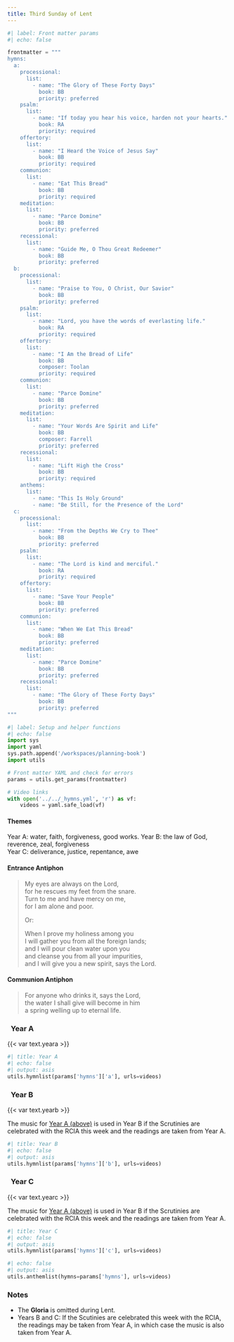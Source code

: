 ```yaml
---
title: Third Sunday of Lent
---
```


```python
#| label: Front matter params
#| echo: false

frontmatter = """
hymns:
  a:
    processional:
      list:
        - name: "The Glory of These Forty Days"
          book: BB
          priority: preferred
    psalm:
      list:
        - name: "If today you hear his voice, harden not your hearts."
          book: RA
          priority: required
    offertory:
      list:
        - name: "I Heard the Voice of Jesus Say"
          book: BB
          priority: required
    communion:
      list:
        - name: "Eat This Bread"
          book: BB
          priority: required
    meditation:
      list:
        - name: "Parce Domine"
          book: BB
          priority: preferred
    recessional:
      list:
        - name: "Guide Me, O Thou Great Redeemer"
          book: BB
          priority: preferred
  b:
    processional:
      list:
        - name: "Praise to You, O Christ, Our Savior"
          book: BB
          priority: preferred
    psalm:
      list:
        - name: "Lord, you have the words of everlasting life."
          book: RA
          priority: required
    offertory:
      list:
        - name: "I Am the Bread of Life"
          book: BB
          composer: Toolan
          priority: required
    communion:
      list:
        - name: "Parce Domine"
          book: BB
          priority: preferred
    meditation:
      list:
        - name: "Your Words Are Spirit and Life"
          book: BB
          composer: Farrell
          priority: preferred
    recessional:
      list:
        - name: "Lift High the Cross"
          book: BB
          priority: required
    anthems:
      list:
        - name: "This Is Holy Ground"
        - name: "Be Still, for the Presence of the Lord"
  c:
    processional:
      list:
        - name: "From the Depths We Cry to Thee"
          book: BB
          priority: preferred
    psalm:
      list:
        - name: "The Lord is kind and merciful."
          book: RA
          priority: required
    offertory:
      list:
        - name: "Save Your People"
          book: BB
          priority: preferred
    communion:
      list:
        - name: "When We Eat This Bread"
          book: BB
          priority: preferred
    meditation:
      list:
        - name: "Parce Domine"
          book: BB
          priority: preferred
    recessional:
      list:
        - name: "The Glory of These Forty Days"
          book: BB
          priority: preferred
"""
```

```python
#| label: Setup and helper functions
#| echo: false
import sys
import yaml
sys.path.append('/workspaces/planning-book')
import utils

# Front matter YAML and check for errors
params = utils.get_params(frontmatter)

# Video links
with open('../../_hymns.yml', 'r') as vf:
    videos = yaml.safe_load(vf)
```

:::  {.red}
#### **Themes**
:::

[Year A:]{.red} water, faith, forgiveness, good works. 
[Year B:]{.red} the law of God, reverence, zeal, forgiveness  
[Year C:]{.red} deliverance, justice, repentance, awe

:::  {.red}
#### **Entrance Antiphon**
:::

> My eyes are always on the Lord,  
> for he rescues my feet from the snare.  
> Turn to me and have mercy on me,  
> for I am alone and poor.  
>  
> Or:  
>  
> When I prove my holiness among you  
> I will gather you from all the foreign lands;  
> and I will pour clean water upon you  
> and cleanse you from all your impurities,  
> and I will give you a new spirit, says the Lord.

:::  {.red}
#### **Communion Antiphon**
:::

> For anyone who drinks it, says the Lord,  
> the water I shall give will become in him  
> a spring welling up to eternal life.

::: {.titlered}
### &nbsp; Year A
:::
{{< var text.yeara >}}

```python
#| title: Year A
#| echo: false
#| output: asis
utils.hymnlist(params['hymns']['a'], urls=videos)
```

::: {.titlered}
### &nbsp; Year B
:::
{{< var text.yearb >}}

[The music for [Year A (above)](#year-a) is used in Year B if the Scrutinies are celebrated with the RCIA this week and the readings are taken from Year A.]{.red}

```python
#| title: Year B
#| echo: false
#| output: asis
utils.hymnlist(params['hymns']['b'], urls=videos)
```

::: {.titlered}
### &nbsp; Year C
:::
{{< var text.yearc >}}

[The music for [Year A (above)](#year-a) is used in Year B if the Scrutinies are celebrated with the RCIA this week and the readings are taken from Year A.]{.red}

```python
#| title: Year C
#| echo: false
#| output: asis
utils.hymnlist(params['hymns']['c'], urls=videos)
```


```python
#| echo: false
#| output: asis
utils.anthemlist(hymns=params['hymns'], urls=videos)
```

::: {.red}
### Notes
:::

* The **Gloria** is omitted during Lent.
* [Years B and C:]{.red} If the Scutinies are celebrated this week with the RCIA, the readings may be taken from Year A, in which case the music is also taken from Year A.